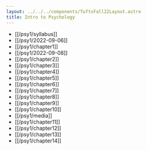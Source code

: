 ```yaml
---
layout: ../../../components/TuftsFall22Layout.astro
title: Intro to Psychology
---
```


- [[/psy1/syllabus]]
- [[/psy1/2022-09-06]]
- [[/psy1/chapter1]]
- [[/psy1/2022-09-08]]
- [[/psy1/chapter2]]
- [[/psy1/chapter3]]
- [[/psy1/chapter4]]
- [[/psy1/chapter5]]
- [[/psy1/chapter6]]
- [[/psy1/chapter7]]
- [[/psy1/chapter8]]
- [[/psy1/chapter9]]
- [[/psy1/chapter10]]
- [[/psy1/media]]
- [[/psy1/chapter11]]
- [[/psy1/chapter12]]
- [[/psy1/chapter13]]
- [[/psy1/chapter14]]